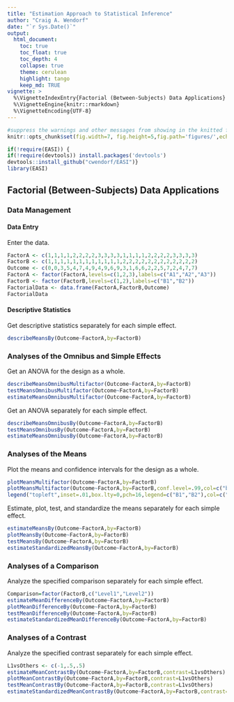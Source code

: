```yaml
---
title: "Estimation Approach to Statistical Inference"
author: "Craig A. Wendorf"
date: "`r Sys.Date()`"
output:
  html_document:
    toc: true
    toc_float: true
    toc_depth: 4
    collapse: true
    theme: cerulean
    highlight: tango
    keep_md: TRUE
vignette: >
  %\VignetteIndexEntry{Factorial (Between-Subjects) Data Applications}
  %\VignetteEngine{knitr::rmarkdown}
  %\VignetteEncoding{UTF-8}
---
```


```r
#suppress the warnings and other messages from showing in the knitted file.
knitr::opts_chunk$set(fig.width=7, fig.height=5,fig.path='figures/',echo=TRUE,warning=FALSE,message=FALSE)
```

```r
if(!require(EASI)) {
if(!require(devtools)) install.packages('devtools')
devtools::install_github("cwendorf/EASI")}
library(EASI)
```

## Factorial (Between-Subjects) Data Applications

### Data Management

#### Data Entry

Enter the data.
```r
FactorA <- c(1,1,1,1,2,2,2,2,3,3,3,3,1,1,1,1,2,2,2,2,3,3,3,3)
FactorB <- c(1,1,1,1,1,1,1,1,1,1,1,1,2,2,2,2,2,2,2,2,2,2,2,2)
Outcome <- c(0,0,3,5,4,7,4,9,4,9,6,9,3,1,6,6,2,2,5,7,2,4,7,7)
FactorA <- factor(FactorA,levels=c(1,2,3),labels=c("A1","A2","A3"))
FactorB <- factor(FactorB,levels=c(1,2),labels=c("B1","B2"))
FactorialData <- data.frame(FactorA,FactorB,Outcome)
FactorialData
```

#### Descriptive Statistics

Get descriptive statistics separately for each simple effect.
```r
describeMeansBy(Outcome~FactorA,by=FactorB)
```

### Analyses of the Omnibus and Simple Effects

Get an ANOVA for the design as a whole.
```r
describeMeansOmnibusMultifactor(Outcome~FactorA,by=FactorB)
testMeansOmnibusMultifactor(Outcome~FactorA,by=FactorB)
estimateMeansOmnibusMultifactor(Outcome~FactorA,by=FactorB)
```

Get an ANOVA separately for each simple effect.
```r
describeMeansOmnibusBy(Outcome~FactorA,by=FactorB)
testMeansOmnibusBy(Outcome~FactorA,by=FactorB)
estimateMeansOmnibusBy(Outcome~FactorA,by=FactorB)
```

### Analyses of the Means

Plot the means and confidence intervals for the design as a whole.
```r
plotMeansMultifactor(Outcome~FactorA,by=FactorB)
plotMeansMultifactor(Outcome~FactorA,by=FactorB,conf.level=.99,col=c("black","gray60"))
legend("topleft",inset=.01,box.lty=0,pch=16,legend=c("B1","B2"),col=c("black","gray60"))
```

Estimate, plot, test, and standardize the means separately for each simple effect.
```r
estimateMeansBy(Outcome~FactorA,by=FactorB)
plotMeansBy(Outcome~FactorA,by=FactorB)
testMeansBy(Outcome~FactorA,by=FactorB)
estimateStandardizedMeansBy(Outcome~FactorA,by=FactorB)
```

### Analyses of a Comparison

Analyze the specified comparison separately for each simple effect.
```r
Comparison=factor(FactorB,c("Level1","Level2"))
estimateMeanDifferenceBy(Outcome~FactorA,by=FactorB)
plotMeanDifferenceBy(Outcome~FactorA,by=FactorB)
testMeanDifferenceBy(Outcome~FactorA,by=FactorB)
estimateStandardizedMeanDifferenceBy(Outcome~FactorA,by=FactorB)
```

### Analyses of a Contrast

Analyze the specified contrast separately for each simple effect.
```r
L1vsOthers <- c(-1,.5,.5)
estimateMeanContrastBy(Outcome~FactorA,by=FactorB,contrast=L1vsOthers)
plotMeanContrastBy(Outcome~FactorA,by=FactorB,contrast=L1vsOthers)
testMeanContrastBy(Outcome~FactorA,by=FactorB,contrast=L1vsOthers)
estimateStandardizedMeanContrastBy(Outcome~FactorA,by=FactorB,contrast=L1vsOthers)
```
